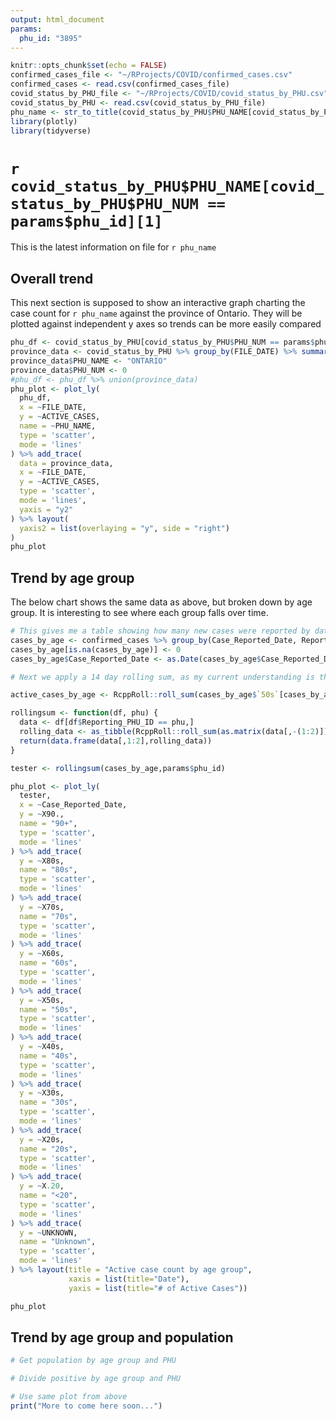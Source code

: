 ```yaml
---
output: html_document
params:
  phu_id: "3895"
---
```


```r
knitr::opts_chunk$set(echo = FALSE)
confirmed_cases_file <- "~/RProjects/COVID/confirmed_cases.csv"
confirmed_cases <- read.csv(confirmed_cases_file)
covid_status_by_PHU_file <- "~/RProjects/COVID/covid_status_by_PHU.csv"
covid_status_by_PHU <- read.csv(covid_status_by_PHU_file)
phu_name <- str_to_title(covid_status_by_PHU$PHU_NAME[covid_status_by_PHU$PHU_NUM == params$phu_id][1])
library(plotly)
library(tidyverse)
```

# `r covid_status_by_PHU$PHU_NAME[covid_status_by_PHU$PHU_NUM == params$phu_id][1]`

This is the latest information on file for `r phu_name`

## Overall trend

This next section is supposed to show an interactive graph charting the case count for `r phu_name` against the province of Ontario.  They will be plotted against independent y axes so trends can be more easily compared
```r
phu_df <- covid_status_by_PHU[covid_status_by_PHU$PHU_NUM == params$phu_id,] %>% arrange(FILE_DATE)
province_data <- covid_status_by_PHU %>% group_by(FILE_DATE) %>% summarize(ACTIVE_CASES = sum(ACTIVE_CASES), RESOLVED_CASES = sum(RESOLVED_CASES), DEATHS = sum(DEATHS))
province_data$PHU_NAME <- "ONTARIO"
province_data$PHU_NUM <- 0
#phu_df <- phu_df %>% union(province_data)
phu_plot <- plot_ly(
  phu_df,
  x = ~FILE_DATE,
  y = ~ACTIVE_CASES,
  name = ~PHU_NAME,
  type = 'scatter',
  mode = 'lines'
) %>% add_trace(
  data = province_data,
  x = ~FILE_DATE,
  y = ~ACTIVE_CASES,
  type = 'scatter',
  mode = 'lines',
  yaxis = "y2"
) %>% layout(
  yaxis2 = list(overlaying = "y", side = "right")
)
phu_plot
```


## Trend by age group

The below chart shows the same data as above, but broken down by age group.  It is interesting to see where each group falls over time.
```r
# This gives me a table showing how many new cases were reported by date, PHU, and age group
cases_by_age <- confirmed_cases %>% group_by(Case_Reported_Date, Reporting_PHU_ID, Age_Group) %>% summarize(n = n()) %>% pivot_wider(names_from = Age_Group, values_from = n)
cases_by_age[is.na(cases_by_age)] <- 0
cases_by_age$Case_Reported_Date <- as.Date(cases_by_age$Case_Reported_Date)

# Next we apply a 14 day rolling sum, as my current understanding is that cases are considered "Active" for 14 days from being reported

active_cases_by_age <- RcppRoll::roll_sum(cases_by_age$`50s`[cases_by_age$Reporting_PHU_ID == '3895'], align = 'left')

rollingsum <- function(df, phu) {
  data <- df[df$Reporting_PHU_ID == phu,]
  rolling_data <- as_tibble(RcppRoll::roll_sum(as.matrix(data[,-(1:2)]), align = 'right', fill=0,na.rm=FALSE, n=14)) 
  return(data.frame(data[,1:2],rolling_data))
}

tester <- rollingsum(cases_by_age,params$phu_id)

phu_plot <- plot_ly(
  tester,
  x = ~Case_Reported_Date,
  y = ~X90.,
  name = "90+",
  type = 'scatter',
  mode = 'lines'
) %>% add_trace(
  y = ~X80s,
  name = "80s",
  type = 'scatter',
  mode = 'lines'
) %>% add_trace(
  y = ~X70s,
  name = "70s",
  type = 'scatter',
  mode = 'lines'
) %>% add_trace(
  y = ~X60s,
  name = "60s",
  type = 'scatter',
  mode = 'lines'
) %>% add_trace(
  y = ~X50s,
  name = "50s",
  type = 'scatter',
  mode = 'lines'
) %>% add_trace(
  y = ~X40s,
  name = "40s",
  type = 'scatter',
  mode = 'lines'
) %>% add_trace(
  y = ~X30s,
  name = "30s",
  type = 'scatter',
  mode = 'lines'
) %>% add_trace(
  y = ~X20s,
  name = "20s",
  type = 'scatter',
  mode = 'lines'
) %>% add_trace(
  y = ~X.20,
  name = "<20",
  type = 'scatter',
  mode = 'lines'
) %>% add_trace(
  y = ~UNKNOWN,
  name = "Unknown",
  type = 'scatter',
  mode = 'lines'
) %>% layout(title = "Active case count by age group",
             xaxis = list(title="Date"),
             yaxis = list(title="# of Active Cases"))

phu_plot
```

## Trend by age group and population

```r
# Get population by age group and PHU

# Divide positive by age group and PHU

# Use same plot from above
print("More to come here soon...")
```
